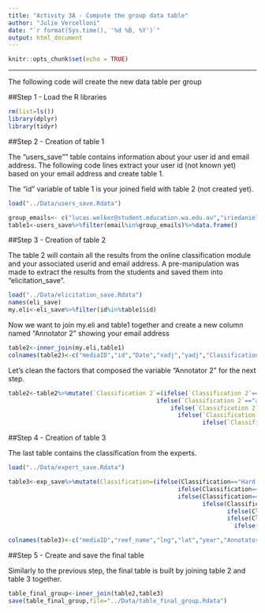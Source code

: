 ```yaml
---
title: "Activity 3A - Compute the group data table"
author: "Julie Vercelloni"
date: "`r format(Sys.time(), '%d %B, %Y')`"
output: html_document
---
```


```r
knitr::opts_chunk$set(echo = TRUE)
```

---

<style>
table, td, th {
 border: none;
 padding-left: 1em;
 padding-right: 1em;
 min-width: 50%;
 margin-left: auto;
 margin-right: auto;
 margin-top: 1em;
 margin-bottom: 1em;
}
</style>

The following code will create the new data table per group 

##Step 1 - Load the R libraries

```r
rm(list=ls())
library(dplyr)
library(tidyr)
```


##Step 2 - Creation of table 1

The "users_save"" table contains information about your user id and email address. The following code lines extract your user id (not known yet) based on your email address and create table 1. 

The "id" variable of table 1 is your joined field with table 2 (not created yet). 

```r
load("../Data/users_save.Rdata")

group_emails<- c("lucas.welker@student.education.wa.edu.au","iriedaniellee@gmail.com","ihaa4t@gmail.com")
table1<-users_save%>%filter(email%in%group_emails)%>%data.frame()
```

##Step 3 - Creation of table 2

The table 2 will contain all the results from the online classification module and your associated userid and email address. 
A pre-manipulation was made to extract the results from the students and saved them into "elicitation_save".  

```r
load("../Data/elicitation_save.Rdata")
names(eli_save)
my.eli<-eli_save%>%filter(id%in%table1$id)
```

Now we want to join my.eli and table1 together and create a new column named "Annotator 2" showing your email address 

```r
table2<-inner_join(my.eli,table1)
colnames(table2)<-c("mediaID","id","Date","xadj","yadj","Classification 2","Annotator 2")
```

Let's clean the factors that composed the variable "Annotator 2" for the next step. 

```r
table2<-table2%>%mutate(`Classification 2`=(ifelse(`Classification 2`=="hard","Hard Corals",
                                          ifelse(`Classification 2`=="algue","Algae",
                                              ifelse(`Classification 2`=="soft","Soft Corals",
                                                ifelse(`Classification 2`=="sand","Sand",
                                                       ifelse(`Classification 2`=="other","Other","Not_benthic")))))))

```

##Step 4 - Creation of table 3

The last table contains the classification from the experts. 

```r
load("../Data/expert_save.Rdata")

table3<-exp_save%>%mutate(Classification=(ifelse(Classification=="Hard corals","Hard Corals",
                                                ifelse(Classification=="Hard Corals","Hard Corals",
                                                ifelse(Classification=="Algae","Algae",
                                                       ifelse(Classification=="Soft Coral","Soft Corals",
                                                              ifelse(Classification=="Soft Corals","Soft Corals",
                                                              ifelse(Classification=="Sand","Sand",
                                                                ifelse(Classification=="Other","Other","Not_benthic")))))))))

colnames(table3)<-c("mediaID","reef_name","lng","lat","year","Annotator1","xadj","yadj","Classification 1")
```

##Step 5 - Create and save the final table

Similarly to the previous step, the final table is built by joining table 2 and table 3 together. 

```r
table_final_group<-inner_join(table2,table3)
save(table_final_group,file="../Data/table_final_group.Rdata")
```